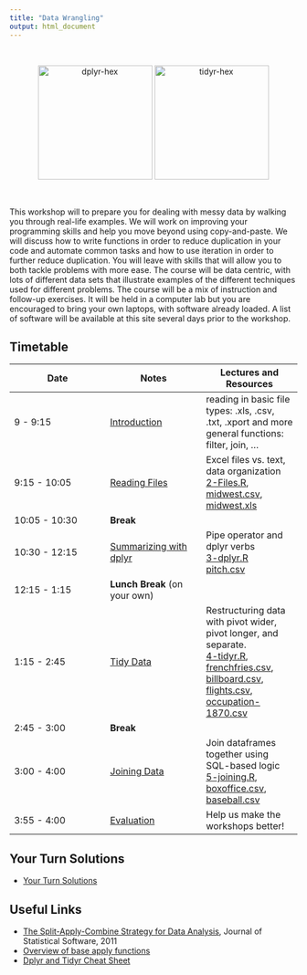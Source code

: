 ```yaml
---
title: "Data Wrangling"
output: html_document
---
```


<br>
 <p style="text-align:center;"><img src="https://raw.githubusercontent.com/rstudio/hex-stickers/master/PNG/dplyr.png?raw=true" alt="dplyr-hex" style="width:200px;"> <img src="https://github.com/rstudio/hex-stickers/blob/master/PNG/tidyr.png?raw=true" alt="tidyr-hex" style="width:200px;"></p>
<br>

This workshop will to prepare you for dealing with messy data by walking you through real-life examples. We will work on improving your programming skills and help you move beyond using copy-and-paste. We will discuss how to write functions in order to reduce duplication in your code and automate common tasks and how to use iteration in order to further reduce duplication. You will leave with skills that will allow you to both tackle problems with more ease.
The course will be data centric, with lots of different data sets that illustrate examples of the different techniques used for different problems.
The course will be a mix of instruction and follow-up exercises. It will be held in a computer lab but you are encouraged to bring your own laptops, with software already loaded. A list of software will be available at this site several days prior to the workshop. 

## Timetable

Date | Notes | Lectures and Resources
---- | ---- | ----
9 - 9:15 | [Introduction](knitr/1-WranglingIntro.html) | reading in basic file types: .xls, .csv, .txt, .xport and more <br/> general functions: filter, join, ...
9:15 - 10:05 | [Reading Files](knitr/2-Files.html) | Excel files vs. text, data organization <br/> [2-Files.R](code/2-Files.R), [midwest.csv](data/midwest.csv), [midwest.xls](data/midwest.xls)
10:05 - 10:30 | **Break** |
10:30 - 12:15 | [Summarizing with dplyr](knitr/3-dplyr.html) | Pipe operator and dplyr verbs <br/> [3-dplyr.R](code/3-dplyr.R)<br/> [pitch.csv](data/pitch.csv)
12:15 - 1:15 | **Lunch Break** (on your own) | 
1:15 - 2:45 | [Tidy Data](knitr/4-tidyr.html) | Restructuring data with pivot wider, pivot longer, and separate. <br/>[4-tidyr.R](code/4-tidyr.R), [frenchfries.csv](data/frenchfries.csv), [billboard.csv](data/billboard.csv), [flights.csv](data/flights.csv), [occupation-1870.csv](data/occupation-1870.csv)
2:45 - 3:00 | **Break** | 
3:00 - 4:00 | [Joining Data](knitr/5-joining.html) | Join dataframes together using SQL-based logic <br/>[5-joining.R](code/5-joining.R), [boxoffice.csv](data/boxoffice.csv), [baseball.csv](data/baseball.csv)
3:55 - 4:00 | [Evaluation](https://forms.gle/nEvYK9C7YYKhtLLB7) | Help us make the workshops better!

## Your Turn Solutions
+ [Your Turn Solutions](code/99-YourTurnSolutions.html)

## Useful Links

- [The Split-Apply-Combine Strategy for Data Analysis](http://www.jstatsoft.org/v40/i01), Journal of Statistical Software, 2011
- [Overview of base apply functions](https://ademos.people.uic.edu/Chapter4.html)
- [Dplyr and Tidyr Cheat Sheet](https://www.rstudio.com/wp-content/uploads/2015/02/data-wrangling-cheatsheet.pdf)



